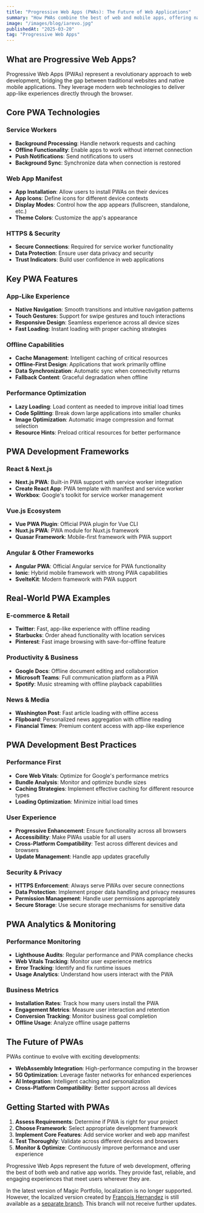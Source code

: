 ```yaml
---
title: "Progressive Web Apps (PWAs): The Future of Web Applications"
summary: "How PWAs combine the best of web and mobile apps, offering native-like experiences with web technologies."
image: "/images/blog/iarevo.jpg"
publishedAt: "2025-03-20"
tag: "Progressive Web Apps"
---
```


## What are Progressive Web Apps?

Progressive Web Apps (PWAs) represent a revolutionary approach to web development, bridging the gap between traditional websites and native mobile applications. They leverage modern web technologies to deliver app-like experiences directly through the browser.

## Core PWA Technologies

### Service Workers
- **Background Processing**: Handle network requests and caching
- **Offline Functionality**: Enable apps to work without internet connection
- **Push Notifications**: Send notifications to users
- **Background Sync**: Synchronize data when connection is restored

### Web App Manifest
- **App Installation**: Allow users to install PWAs on their devices
- **App Icons**: Define icons for different device contexts
- **Display Modes**: Control how the app appears (fullscreen, standalone, etc.)
- **Theme Colors**: Customize the app's appearance

### HTTPS & Security
- **Secure Connections**: Required for service worker functionality
- **Data Protection**: Ensure user data privacy and security
- **Trust Indicators**: Build user confidence in web applications

## Key PWA Features

### App-Like Experience
- **Native Navigation**: Smooth transitions and intuitive navigation patterns
- **Touch Gestures**: Support for swipe gestures and touch interactions
- **Responsive Design**: Seamless experience across all device sizes
- **Fast Loading**: Instant loading with proper caching strategies

### Offline Capabilities
- **Cache Management**: Intelligent caching of critical resources
- **Offline-First Design**: Applications that work primarily offline
- **Data Synchronization**: Automatic sync when connectivity returns
- **Fallback Content**: Graceful degradation when offline

### Performance Optimization
- **Lazy Loading**: Load content as needed to improve initial load times
- **Code Splitting**: Break down large applications into smaller chunks
- **Image Optimization**: Automatic image compression and format selection
- **Resource Hints**: Preload critical resources for better performance

## PWA Development Frameworks

### React & Next.js
- **Next.js PWA**: Built-in PWA support with service worker integration
- **Create React App**: PWA template with manifest and service worker
- **Workbox**: Google's toolkit for service worker management

### Vue.js Ecosystem
- **Vue PWA Plugin**: Official PWA plugin for Vue CLI
- **Nuxt.js PWA**: PWA module for Nuxt.js framework
- **Quasar Framework**: Mobile-first framework with PWA support

### Angular & Other Frameworks
- **Angular PWA**: Official Angular service for PWA functionality
- **Ionic**: Hybrid mobile framework with strong PWA capabilities
- **SvelteKit**: Modern framework with PWA support

## Real-World PWA Examples

### E-commerce & Retail
- **Twitter**: Fast, app-like experience with offline reading
- **Starbucks**: Order ahead functionality with location services
- **Pinterest**: Fast image browsing with save-for-offline feature

### Productivity & Business
- **Google Docs**: Offline document editing and collaboration
- **Microsoft Teams**: Full communication platform as a PWA
- **Spotify**: Music streaming with offline playback capabilities

### News & Media
- **Washington Post**: Fast article loading with offline access
- **Flipboard**: Personalized news aggregation with offline reading
- **Financial Times**: Premium content access with app-like experience

## PWA Development Best Practices

### Performance First
- **Core Web Vitals**: Optimize for Google's performance metrics
- **Bundle Analysis**: Monitor and optimize bundle sizes
- **Caching Strategies**: Implement effective caching for different resource types
- **Loading Optimization**: Minimize initial load times

### User Experience
- **Progressive Enhancement**: Ensure functionality across all browsers
- **Accessibility**: Make PWAs usable for all users
- **Cross-Platform Compatibility**: Test across different devices and browsers
- **Update Management**: Handle app updates gracefully

### Security & Privacy
- **HTTPS Enforcement**: Always serve PWAs over secure connections
- **Data Protection**: Implement proper data handling and privacy measures
- **Permission Management**: Handle user permissions appropriately
- **Secure Storage**: Use secure storage mechanisms for sensitive data

## PWA Analytics & Monitoring

### Performance Monitoring
- **Lighthouse Audits**: Regular performance and PWA compliance checks
- **Web Vitals Tracking**: Monitor user experience metrics
- **Error Tracking**: Identify and fix runtime issues
- **Usage Analytics**: Understand how users interact with the PWA

### Business Metrics
- **Installation Rates**: Track how many users install the PWA
- **Engagement Metrics**: Measure user interaction and retention
- **Conversion Tracking**: Monitor business goal completion
- **Offline Usage**: Analyze offline usage patterns

## The Future of PWAs

PWAs continue to evolve with exciting developments:

- **WebAssembly Integration**: High-performance computing in the browser
- **5G Optimization**: Leverage faster networks for enhanced experiences
- **AI Integration**: Intelligent caching and personalization
- **Cross-Platform Compatibility**: Better support across all devices

## Getting Started with PWAs

1. **Assess Requirements**: Determine if PWA is right for your project
2. **Choose Framework**: Select appropriate development framework
3. **Implement Core Features**: Add service worker and web app manifest
4. **Test Thoroughly**: Validate across different devices and browsers
5. **Monitor & Optimize**: Continuously improve performance and user experience

Progressive Web Apps represent the future of web development, offering the best of both web and native app worlds. They provide fast, reliable, and engaging experiences that meet users wherever they are.

In the latest version of Magic Portfolio, localization is no longer supported. However, the localized version created by [François Hernandez](https://github.com/francoishernandez) is still available as a [separate branch](https://github.com/once-ui-system/magic-portfolio/tree/localization-(Once-UI-0.4.2)). This branch will not receive further updates.
